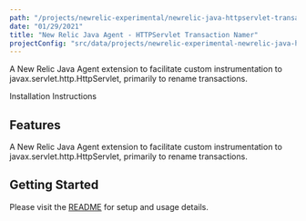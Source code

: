 ```yaml
---
path: "/projects/newrelic-experimental/newrelic-java-httpservlet-transaction-namer"
date: "01/29/2021"
title: "New Relic Java Agent - HTTPServlet Transaction Namer"
projectConfig: "src/data/projects/newrelic-experimental-newrelic-java-httpservlet-transaction-namer.json"
---
```


<!-- Imports must occur at the top of the file -->

A New Relic Java Agent extension to facilitate custom instrumentation to javax.servlet.http.HttpServlet, primarily to rename transactions.

<Link to="https://github.com/newrelic-experimental/newrelic-java-httpservlet-transaction-namer">Installation Instructions</Link>

## Features

A New Relic Java Agent extension to facilitate custom instrumentation to javax.servlet.http.HttpServlet, primarily to rename transactions.

## Getting Started

Please visit the [README](https://github.com/newrelic-experimental/newrelic-java-httpservlet-transaction-namer#readme) for setup and usage details.
